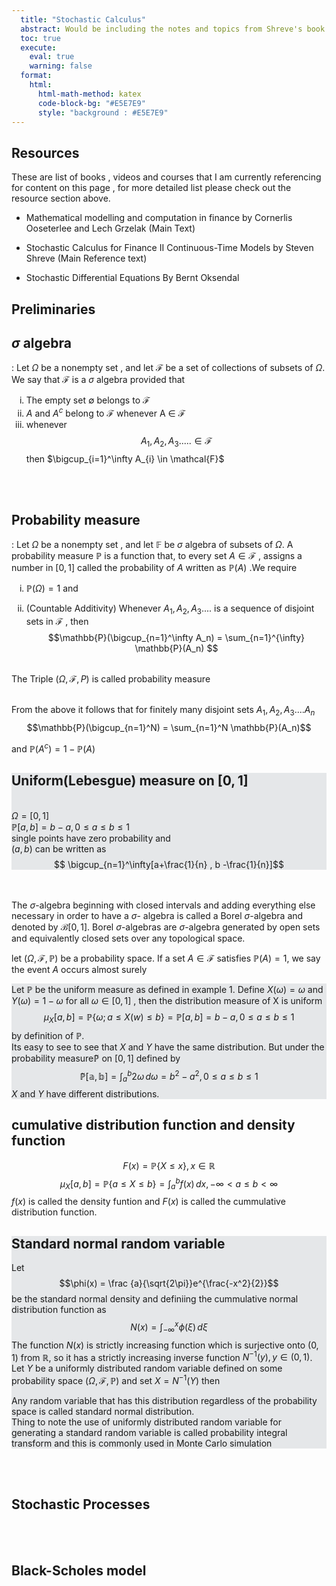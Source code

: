 ```yaml
---
  title: "Stochastic Calculus"
  abstract: Would be including the notes and topics from Shreve's book as well topics that would fall into this topic. Will be only including theory , the practical and implementation part woulld be on a different page and that would be bifurcated further based on the programming language. C++ is currently the frontrunner but since visualization is easier in Python i would be writing code for that as well.<br/><br/>DISCLAIMER THERE IS AT TIMES LOT OF HAND WAVING ,THIS IS NOT AS MATHEMATICALLY RIGOROUS AS YOU WOULD EXPECT LIKE IN A PURE MATH TEXTBOOK.
  toc: true
  execute: 
    eval: true
    warning: false
  format:
    html:
      html-math-method: katex
      code-block-bg: "#E5E7E9"  
      style: "background : #E5E7E9"
---
```


## Resources

These are list of books , videos and courses that I am currently referencing for content on this page , for more detailed list please check out the resource section above.

* Mathematical modelling and computation in finance by
  Cornerlis Ooseterlee and Lech Grzelak (Main Text)
  
*   Stochastic CalcuIus for Finance II Continuous-Time Models by Steven Shreve (Main Reference text)

* Stochastic Differential Equations By Bernt Oksendal

## Preliminaries

::: {#def-sigma}
## $\sigma$ algebra

: Let $\Omega$ be a nonempty set , and let $\mathcal{F}$ be a set of collections of subsets of $\Omega$. We say that $\mathcal{F}$ is a $\sigma$ algebra provided that

i)  The empty set $\emptyset$ belongs to $\mathcal{F}$
ii) $A$ and $A^{c}$ belong to $\mathcal{F}$ whenever A $\in$ $\mathcal{F}$
iii) whenever $$A_1 ,A_2 ,A_3 ..... \in \mathcal{F}$$ then $\bigcup_{i=1}^\infty A_{i} \in \mathcal{F}$
:::

<br/> <br/>

::: {#def-ProbMeasure}
## Probability measure

: Let $\Omega$ be a nonempty set , and let $\mathbb{F}$ be $\sigma$ algebra of subsets of $\Omega$. A probability measure $\mathbb{P}$ is a function that, to every set $A \in \mathcal{F}$ , assigns a number in $[0,1]$ called the probability of $A$ written as $\mathbb{P}(A)$ .We require

i)  $\mathbb{P}(\Omega) = 1$ and

ii) (Countable Additivity) Whenever $A_1,A_2,A_3....$ is a sequence of disjoint sets in $\mathcal{F}$ , then $$\mathbb{P}(\bigcup_{n=1}^\infty A_n) = \sum_{n=1}^{\infty} \mathbb{P}(A_n) $$

<br/> The Triple $(\Omega, \mathcal{F},\mathbb{}P)$ is called probability measure
:::

<br/> From the above it follows that for finitely many disjoint sets $A_1, A_2,A_3....A_n$ $$\mathbb{P}(\bigcup_{n=1}^N) = \sum_{n=1}^N \mathbb{P}(A_n)$$

and $\mathbb{P}(A^c) = 1 - \mathbb{P}(A)$

::: {#exm-1.1 style="background: #E5E7E9"}
## Uniform(Lebesgue) measure on $[0,1]$

<br/> $\Omega = [0,1]$<br/> $\mathbb{P}[a,b] = b-a ,0 \leq a \leq b \leq1$ <br/> single points have zero probability and <br/> $(a,b)$ can be written as $$ \bigcup_{n=1}^\infty[a+\frac{1}{n} , b -\frac{1}{n}]$$
:::

<br/> <br/> The $\sigma$-algebra beginning with closed intervals and adding everything else necessary in order to have a $\sigma$- algebra is called a Borel $\sigma$-algebra and denoted by $\mathcal{B}[0,1]$. Borel $\sigma$-algebras are $\sigma$-algebra generated by open sets and equivalently closed sets over any topological space.




::: {#def-almostsurely}

let $(\Omega,\mathcal{F},\mathbb{P})$ be a probability space. If a set $A \in \mathcal{F}$ satisfies $\mathbb{P}(A) = 1$, we say the event $A$ occurs almost surely

:::

::: {#exm-1.2 style="background: #E5E7E9"}
Let $\mathbb{P}$ be the uniform measure as defined in example 1. Define $X(\omega) = \omega$ and $Y(\omega) = 1 - \omega$ for all $\omega \in [0,1]$ , then the distribution measure of X is uniform $$\mu_{X}[a,b] = \mathbb{P}\{\omega;a\leq X(w)\leq b\} = \mathbb{P}[a,b] = b-a, 0\leq a \leq b \leq 1$$ by definition of $\mathbb{P}$. <br/>
Its easy to see to see that $X$ and $Y$ have the same distribution.
But under the probability measure$\mathbb{\widetilde{P}}$ on $[0,1]$ defined by $$\mathbb{\widetilde{P}[a,b]} = \int_a^b 2\omega \, d\omega = b^2-a^2  , 0 \leq a\leq b \leq1 $$ $X$ and $Y$ have different distributions. 
:::

::: {#def-CDF}
## cumulative distribution function and density function

$$ F(x) = \mathbb{P}\{X \leq x\} , x \in \mathbb{R}$$
$$\mu_X[a,b] = \mathbb{P}\{a \leq X \leq b \} = \int_a^b f(x) \, dx , -\infty < a \leq b < \infty$$ $f(x)$ is called the density funtion and $F(x)$ is called the cummulative distribution function.
:::
::: {#exm-1.3 style="background: #E5E7E9"}
## Standard normal random variable
Let $$\phi(x)  = \frac {a}{\sqrt{2\pi}}e^{\frac{-x^2}{2}}$$ be the standard normal density and definiing the cummulative normal distribution function as $$N(x) = \int_{-\infty}^x \phi(\xi)\,d\xi$$ The function $N(x)$ is strictly increasing function which is surjective onto $(0,1)$ from $\mathbb{R}$, so it has a strictly increasing inverse function $N^{-1}(y),y \in (0,1)$. Let $Y$ be a uniformly distributed random variable defined  on some probability space $(\Omega,\mathcal{F},\mathbb{P})$ and set $X = N^{-1}(Y)$ then 


\begin{align*}

\mu_X[a,b] &= \mathbb{P}\{\omega \in \Omega ; a \leq X(\omega) \leq b\} \\

          &= \mathbb{P}\{\omega \in \Omega ; a \leq N^{-1}(Y(\omega)) \leq b\}\\
            
          &= \mathbb{P}\{\omega \in \Omega ; N(a) \leq Y(\omega) \leq N(b) \} \\
        
          &= N(b) - N(a) \\
          &= \int_a^b \phi(x) \, dx

\end{align*}


Any random variable that has this distribution regardless of the probability space is called standard normal distribution.<br/>
Thing to note the use of uniformly distributed random variable for generating a standard random variable is called probability integral transform and this is commonly used in Monte Carlo simulation

:::
<br/><br/>

## Stochastic Processes


<br/><br/> 

## Black-Scholes model
